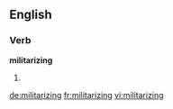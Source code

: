 ==English==

===Verb===
'''militarizing'''

# {{present participle of|militarize}}

[[de:militarizing]]
[[fr:militarizing]]
[[vi:militarizing]]